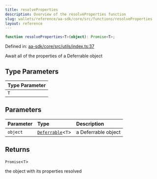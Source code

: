 ```yaml
---
title: resolveProperties
description: Overview of the resolveProperties function
slug: wallets/reference/aa-sdk/core/src/functions/resolveProperties
layout: reference
---
```


```ts
function resolveProperties<T>(object): Promise<T>;
```

Defined in: [aa-sdk/core/src/utils/index.ts:37](https://github.com/alchemyplatform/aa-sdk/blob/923a52171f7246172caf350853843e6680197da9/aa-sdk/core/src/utils/index.ts#L37)

Await all of the properties of a Deferrable object

## Type Parameters

| Type Parameter |
| :------------- |
| `T`            |

## Parameters

| Parameter | Type                                                 | Description         |
| :-------- | :--------------------------------------------------- | :------------------ |
| `object`  | [`Deferrable`](../type-aliases/Deferrable.mdx)\<`T`> | a Deferrable object |

## Returns

`Promise`\<`T`>

the object with its properties resolved
